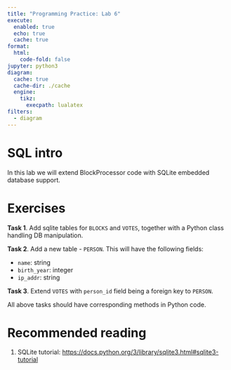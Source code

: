 ```yaml
---
title: "Programming Practice: Lab 6"
execute:
  enabled: true
  echo: true
  cache: true
format:
  html:
    code-fold: false
jupyter: python3
diagram:
  cache: true
  cache-dir: ./cache
  engine:
    tikz:
      execpath: lualatex
filters:
  - diagram
---
```


# SQL intro

In this lab we will extend BlockProcessor code with SQLite embedded database support.

# Exercises

**Task 1**. Add sqlite tables for `BLOCKS` and `VOTES`, together with a Python class handling DB manipulation. 

**Task 2**. Add a new table - `PERSON`. This will have the following fields:

- `name`: string
- `birth_year`: integer
- `ip_addr`: string

**Task 3**. Extend `VOTES` with `person_id` field being a foreign key to `PERSON`.


:::{.callout-Note}
All above tasks should have corresponding methods in Python code.
:::

# Recommended reading

1. SQLite tutorial: <https://docs.python.org/3/library/sqlite3.html#sqlite3-tutorial>
